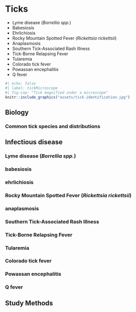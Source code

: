 # Ticks

::: {.callout-note title="Infections"}
- Lyme disease (*Borrellia spp.*)
- Babesiosis
- Ehrlichiosis
- Rocky Mountain Spotted Fever (*Rickettsia rickettsii*)
- Anaplasmosis
- Southern Tick-Associated Rash Illness
- Tick-Borne Relapsing Fever
- Tularemia
- Colorado tick fever
- Powassan encephalitis
- Q fever
:::

```r
#| echo: false
#| label: tickMicroscope
#| fig-cap: "Tick magnified under a microscope"
knitr::include_graphics("assets/tick-identification.jpg")
```

## Biology

### Common tick species and distributions

## Infectious disease

### Lyme disease (*Borrellia spp.*)

### babesiosis

### ehrlichiosis

### Rocky Mountain Spotted Fever (*Rickettsia rickettsii*)

### anaplasmosis

### Southern Tick-Associated Rash Illness

### Tick-Borne Relapsing Fever

### Tularemia

### Colorado tick fever

### Powassan encephalitis

### Q fever

## Study Methods
